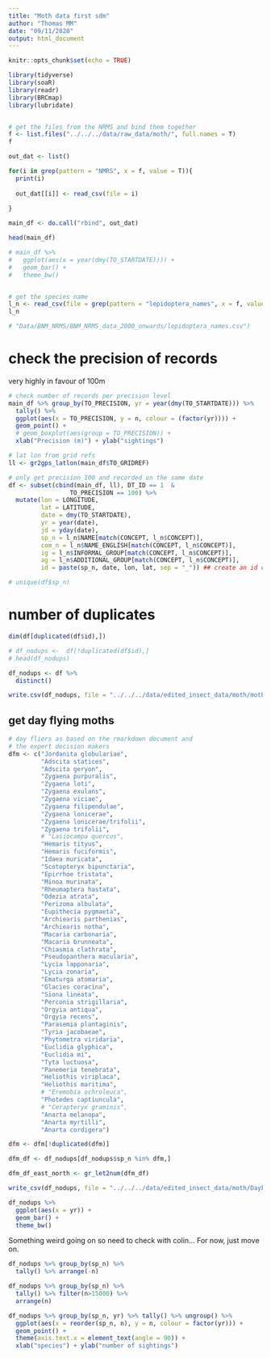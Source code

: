 ```yaml
---
title: "Moth data first sdm"
author: "Thomas MM"
date: "09/11/2020"
output: html_document
---
```


```r

knitr::opts_chunk$set(echo = TRUE)

```


```r

library(tidyverse)
library(soaR)
library(readr)
library(BRCmap)
library(lubridate)



```


```r

# get the files from the NRMS and bind them together
f <- list.files("../../../data/raw_data/moth/", full.names = T)
f

out_dat <- list()

for(i in grep(pattern = "NMRS", x = f, value = T)){
  print(i)
  
  out_dat[[i]] <- read_csv(file = i)
  
}

main_df <- do.call("rbind", out_dat)

head(main_df)

# main_df %>% 
#   ggplot(aes(x = year(dmy(TO_STARTDATE)))) + 
#   geom_bar() +
#   theme_bw()


# get the species name
l_n <- read_csv(file = grep(pattern = "lepidoptera_names", x = f, value = T))
l_n

# "Data/BNM_NRMS/BNM_NRMS_data_2000_onwards/lepidoptera_names.csv")


```


# check the precision of records

very highly in favour of 100m

```r

# check number of records per precision level
main_df %>% group_by(TO_PRECISION, yr = year(dmy(TO_STARTDATE))) %>% 
  tally() %>% 
  ggplot(aes(x = TO_PRECISION, y = n, colour = (factor(yr)))) +
  geom_point() +
  # geom_boxplot(aes(group = TO_PRECISION)) +
  xlab("Precision (m)") + ylab("sightings")

```

```r

# lat lon from grid refs
ll <- gr2gps_latlon(main_df$TO_GRIDREF)

# only get precision 100 and recorded on the same date
df <- subset(cbind(main_df, ll), DT_ID == 1  & 
                 TO_PRECISION == 100) %>% 
  mutate(lon = LONGITUDE, 
         lat = LATITUDE,
         date = dmy(TO_STARTDATE),
         yr = year(date),
         jd = yday(date),
         sp_n = l_n$NAME[match(CONCEPT, l_n$CONCEPT)],
         com_n = l_n$NAME_ENGLISH[match(CONCEPT, l_n$CONCEPT)],
         ig = l_n$INFORMAL_GROUP[match(CONCEPT, l_n$CONCEPT)],
         ag = l_n$ADDITIONAL_GROUP[match(CONCEPT, l_n$CONCEPT)],
         id = paste(sp_n, date, lon, lat, sep = "_")) ## create an id column for identifying duplicates of the same species from the same location on the same date

```


```r

# unique(df$sp_n)


```

# number of duplicates


```r

dim(df[duplicated(df$id),])

# df_nodups <-  df[!duplicated(df$id),]
# head(df_nodups)

df_nodups <- df %>% 
  distinct()

write.csv(df_nodups, file = "../../../data/edited_insect_data/moth/moth_no_duplicates.csv")

```


## get day flying moths

```r

# day fliers as based on the rmarkdown document and 
# the expert decision makers
dfm <- c("Jordanita globulariae",
         "Adscita statices",
         "Adscita geryon",
         "Zygaena purpuralis",
         "Zygaena loti",
         "Zygaena exulans",
         "Zygaena viciae",
         "Zygaena filipendulae",
         "Zygaena lonicerae",
         "Zygaena lonicerae/trifolii",
         "Zygaena trifolii",
         # "Lasiocampa quercus",
         "Hemaris tityus",
         "Hemaris fuciformis",
         "Idaea muricata",
         "Scotopteryx bipunctaria",
         "Epirrhoe tristata",
         "Minoa murinata",
         "Rheumaptera hastata",
         "Odezia atrata",
         "Perizoma albulata",
         "Eupithecia pygmaeta",
         "Archiearis parthenias",
         "Archiearis notha",
         "Macaria carbonaria",
         "Macaria brunneata",
         "Chiasmia clathrata",
         "Pseudopanthera macularia",
         "Lycia lapponaria",
         "Lycia zonaria",
         "Ematurga atomaria",
         "Glacies coracina",
         "Siona lineata",
         "Perconia strigillaria",
         "Orgyia antiqua",
         "Orgyia recens",
         "Parasemia plantaginis",
         "Tyria jacobaeae",
         "Phytometra viridaria",
         "Euclidia glyphica",
         "Euclidia mi",
         "Tyta luctuosa",
         "Panemeria tenebrata",
         "Heliothis viriplaca",
         "Heliothis maritima",
         # "Eremobia ochroleuca",
         "Photedes captiuncula",
         # "Cerapteryx graminis",
         "Anarta melanopa",
         "Anarta myrtilli",
         "Anarta cordigera")

dfm <- dfm[!duplicated(dfm)]

dfm_df <- df_nodups[df_nodups$sp_n %in% dfm,]

dfm_df_east_north <- gr_let2num(dfm_df)

write_csv(df_nodups, file = "../../../data/edited_insect_data/moth/DayFlyingMoths_East_Norths.csv")

```


```r


df_nodups %>% 
  ggplot(aes(x = yr)) + 
  geom_bar() +
  theme_bw()


```

Something weird going on so need to check with colin... For now, just move on.


```r


df_nodups %>% group_by(sp_n) %>% 
  tally() %>% arrange(-n)

df_nodups %>% group_by(sp_n) %>% 
  tally() %>% filter(n>15000) %>% 
  arrange(n)

df_nodups %>% group_by(sp_n, yr) %>% tally() %>% ungroup() %>% 
  ggplot(aes(x = reorder(sp_n, n), y = n, colour = factor(yr))) +
  geom_point() + 
  theme(axis.text.x = element_text(angle = 90)) +
  xlab("species") + ylab("number of sightings")


```






